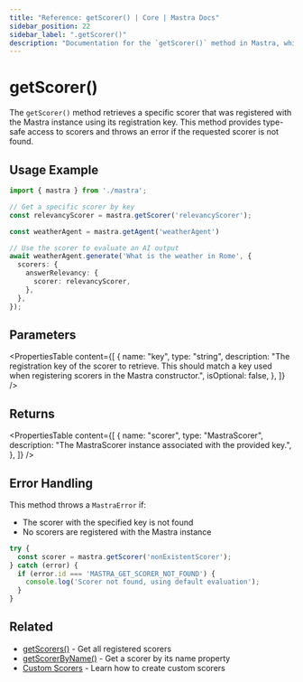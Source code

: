 ```yaml
---
title: "Reference: getScorer() | Core | Mastra Docs"
sidebar_position: 22
sidebar_label: ".getScorer()"
description: "Documentation for the `getScorer()` method in Mastra, which retrieves a specific scorer by its registration key."
---
```


# getScorer()

The `getScorer()` method retrieves a specific scorer that was registered with the Mastra instance using its registration key. This method provides type-safe access to scorers and throws an error if the requested scorer is not found.

## Usage Example

```typescript
import { mastra } from './mastra';

// Get a specific scorer by key
const relevancyScorer = mastra.getScorer('relevancyScorer');

const weatherAgent = mastra.getAgent('weatherAgent')

// Use the scorer to evaluate an AI output
await weatherAgent.generate('What is the weather in Rome', {
  scorers: {
    answerRelevancy: {
      scorer: relevancyScorer,
    },
  },
});
```

## Parameters

<PropertiesTable
  content={[
    {
      name: "key",
      type: "string",
      description: "The registration key of the scorer to retrieve. This should match a key used when registering scorers in the Mastra constructor.",
      isOptional: false,
    },
  ]}
/>

## Returns

<PropertiesTable
  content={[
    {
      name: "scorer",
      type: "MastraScorer",
      description: "The MastraScorer instance associated with the provided key.",
    },
  ]}
/>

## Error Handling

This method throws a `MastraError` if:
- The scorer with the specified key is not found
- No scorers are registered with the Mastra instance

```typescript
try {
  const scorer = mastra.getScorer('nonExistentScorer');
} catch (error) {
  if (error.id === 'MASTRA_GET_SCORER_NOT_FOUND') {
    console.log('Scorer not found, using default evaluation');
  }
}
```

## Related

- [getScorers()](/reference/core/getScorers) - Get all registered scorers
- [getScorerByName()](/reference/core/getScorerByName) - Get a scorer by its name property
- [Custom Scorers](/scorers/custom-scorers) - Learn how to create custom scorers
